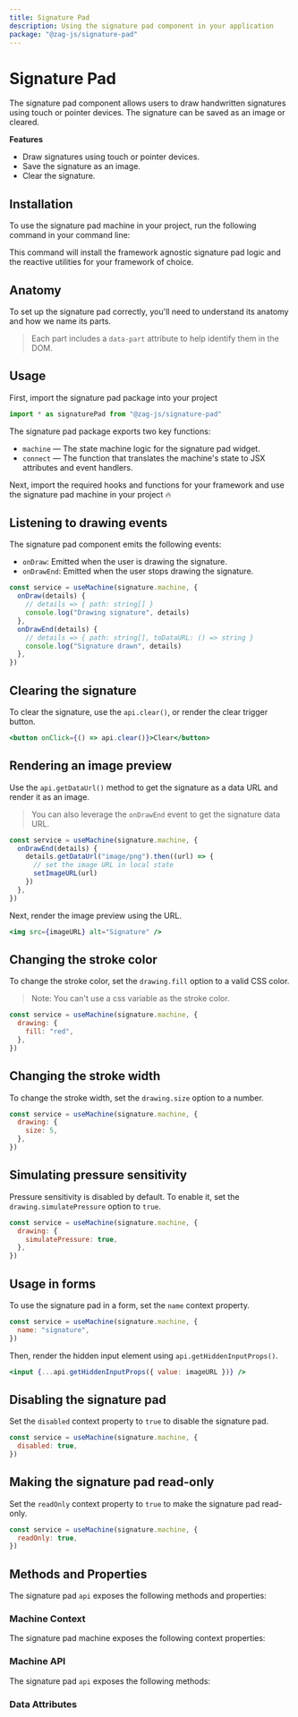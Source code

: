 ```yaml
---
title: Signature Pad
description: Using the signature pad component in your application
package: "@zag-js/signature-pad"
---
```


# Signature Pad

The signature pad component allows users to draw handwritten signatures using
touch or pointer devices. The signature can be saved as an image or cleared.

<Resources pkg="@zag-js/signature-pad" />

<Showcase id="SignaturePad" />

**Features**

- Draw signatures using touch or pointer devices.
- Save the signature as an image.
- Clear the signature.

## Installation

To use the signature pad machine in your project, run the following command in
your command line:

<CodeSnippet id="signature-pad/installation.mdx" />

This command will install the framework agnostic signature pad logic and the
reactive utilities for your framework of choice.

## Anatomy

To set up the signature pad correctly, you'll need to understand its anatomy and
how we name its parts.

> Each part includes a `data-part` attribute to help identify them in the DOM.

<Anatomy id="signature-pad" />

## Usage

First, import the signature pad package into your project

```jsx
import * as signaturePad from "@zag-js/signature-pad"
```

The signature pad package exports two key functions:

- `machine` — The state machine logic for the signature pad widget.
- `connect` — The function that translates the machine's state to JSX attributes
  and event handlers.

Next, import the required hooks and functions for your framework and use the
signature pad machine in your project 🔥

<CodeSnippet id="signature-pad/usage.mdx" />

## Listening to drawing events

The signature pad component emits the following events:

- `onDraw`: Emitted when the user is drawing the signature.
- `onDrawEnd`: Emitted when the user stops drawing the signature.

```jsx
const service = useMachine(signature.machine, {
  onDraw(details) {
    // details => { path: string[] }
    console.log("Drawing signature", details)
  },
  onDrawEnd(details) {
    // details => { path: string[], toDataURL: () => string }
    console.log("Signature drawn", details)
  },
})
```

## Clearing the signature

To clear the signature, use the `api.clear()`, or render the clear trigger
button.

```jsx
<button onClick={() => api.clear()}>Clear</button>
```

## Rendering an image preview

Use the `api.getDataUrl()` method to get the signature as a data URL and render
it as an image.

> You can also leverage the `onDrawEnd` event to get the signature data URL.

```jsx
const service = useMachine(signature.machine, {
  onDrawEnd(details) {
    details.getDataUrl("image/png").then((url) => {
      // set the image URL in local state
      setImageURL(url)
    })
  },
})
```

Next, render the image preview using the URL.

```jsx
<img src={imageURL} alt="Signature" />
```

## Changing the stroke color

To change the stroke color, set the `drawing.fill` option to a valid CSS color.

> Note: You can't use a css variable as the stroke color.

```jsx
const service = useMachine(signature.machine, {
  drawing: {
    fill: "red",
  },
})
```

## Changing the stroke width

To change the stroke width, set the `drawing.size` option to a number.

```jsx
const service = useMachine(signature.machine, {
  drawing: {
    size: 5,
  },
})
```

## Simulating pressure sensitivity

Pressure sensitivity is disabled by default. To enable it, set the
`drawing.simulatePressure` option to `true`.

```jsx
const service = useMachine(signature.machine, {
  drawing: {
    simulatePressure: true,
  },
})
```

## Usage in forms

To use the signature pad in a form, set the `name` context property.

```jsx
const service = useMachine(signature.machine, {
  name: "signature",
})
```

Then, render the hidden input element using `api.getHiddenInputProps()`.

```jsx
<input {...api.getHiddenInputProps({ value: imageURL })} />
```

## Disabling the signature pad

Set the `disabled` context property to `true` to disable the signature pad.

```jsx
const service = useMachine(signature.machine, {
  disabled: true,
})
```

## Making the signature pad read-only

Set the `readOnly` context property to `true` to make the signature pad
read-only.

```jsx
const service = useMachine(signature.machine, {
  readOnly: true,
})
```

## Methods and Properties

The signature pad `api` exposes the following methods and properties:

### Machine Context

The signature pad machine exposes the following context properties:

<ContextTable name="signature-pad" />

### Machine API

The signature pad `api` exposes the following methods:

<ApiTable name="signature-pad" />

### Data Attributes

<DataAttrTable name="signature-pad" />
